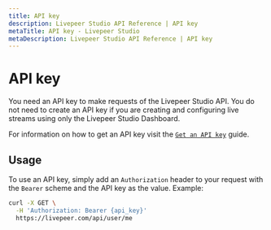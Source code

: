 ```yaml
---
title: API key
description: Livepeer Studio API Reference | API key
metaTitle: API key - Livepeer Studio
metaDescription: Livepeer Studio API Reference | API key
---
```


# API key

You need an API key to make requests of the Livepeer Studio API. You do not need
to create an API key if you are creating and configuring live streams using only
the Livepeer Studio Dashboard.

For information on how to get an API key visit the
[`Get an API key`](/guides/start-live-streaming/api-key) guide.

## Usage

To use an API key, simply add an `Authorization` header to your request with the
`Bearer` scheme and the API key as the value. Example:

```bash
curl -X GET \
  -H 'Authorization: Bearer {api_key}'
  https://livepeer.com/api/user/me
```
